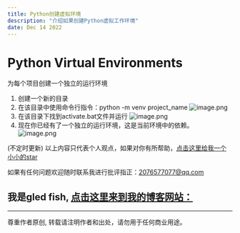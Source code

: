 ```yaml
---
title: Python创建虚拟环境
description: "介绍如果创建Python虚拟工作环境"
date: Dec 14 2022
---
```




# Python Virtual Environments
为每个项目创建一个独立的运行环境
1. 创建一个新的目录
2. 在该目录中使用命令行指令：python -m venv project_name
![image.png](https://s2.loli.net/2022/12/16/dnLoZFXTPjVJrNS.png)
3. 在该目录下找到activate.bat文件并运行
![image.png](https://s2.loli.net/2022/12/16/SITbGUh1vx9YNyP.png)
4. 现在你已经有了一个独立的运行环境，这是当前环境中的依赖。
![image.png](https://s2.loli.net/2022/12/16/aRiHnP3IXdwNk7p.png)



(不定时更新)
以上内容只代表个人观点，如果对你有所帮助，[点击这里给我一个小小的star](https://github.com/gledfish/blog)

如果有任何问题欢迎随时联系我进行批评指正：2076577077@qq.com  
 
我是gled fish, [点击这里来到我的博客网站：](https://gledfish.netlify.app/)
---
---
尊重作者原创, 转载请注明作者和出处，请勿用于任何商业用途。
